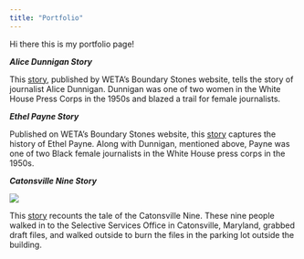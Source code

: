 ```yaml
---
title: "Portfolio"
---
```


Hi there this is my portfolio page!

***Alice Dunnigan Story***

This [story](https://boundarystones.weta.org/2023/02/10/alice-dunnigan-left-her-mark-first-black-female-white-house-reporter), published by WETA's Boundary Stones website, tells the story of journalist Alice Dunnigan. Dunnigan was one of two women in the White House Press Corps in the 1950s and blazed a trail for female journalists.

***Ethel Payne Story***

Published on WETA's Boundary Stones website, this [story](https://boundarystones.weta.org/2022/09/30/ethel-payne-first-lady-black-press) captures the history of Ethel Payne. Along with Dunnigan, mentioned above, Payne was one of two Black female journalists in the White House press corps in the 1950s.

***Catonsville Nine Story***

[![](Catonsville_Nine_historical_plaque_(50688813176).jpg){fig-alt="A sign post, erected by the Maryland Historical Society, with the words Catonsville Nine bolded across the top. The sign describes the actions of the nine."}](https://boundarystones.weta.org/sites/default/files/styles/embed/public/Catonsville_Nine_historical_plaque_%2850688813176%29.jpg?itok=TzWz6fsw)

This [story](https://boundarystones.weta.org/2022/06/29/burning-paper-not-children-look-catonsville-nine) recounts the tale of the Catonsville Nine. These nine people walked in to the Selective Services Office in Catonsville, Maryland, grabbed draft files, and walked outside to burn the files in the parking lot outside the building.
